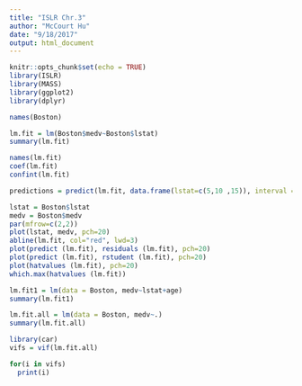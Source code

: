 ```yaml
---
title: "ISLR Chr.3"
author: "McCourt Hu"
date: "9/18/2017"
output: html_document
---
```


```r
knitr::opts_chunk$set(echo = TRUE)
library(ISLR)
library(MASS)
library(ggplot2)
library(dplyr)
```

```r
names(Boston)
```

```r
lm.fit = lm(Boston$medv~Boston$lstat)
summary(lm.fit)
```

```r
names(lm.fit)
coef(lm.fit)
confint(lm.fit)
```

```r
predictions = predict(lm.fit, data.frame(lstat=c(5,10 ,15)), interval ="confidence")
```
```r
lstat = Boston$lstat
medv = Boston$medv
par(mfrow=c(2,2))
plot(lstat, medv, pch=20)
abline(lm.fit, col="red", lwd=3)
plot(predict (lm.fit), residuals (lm.fit), pch=20)
plot(predict (lm.fit), rstudent (lm.fit), pch=20)
plot(hatvalues (lm.fit), pch=20)
which.max(hatvalues (lm.fit))
```
```r
lm.fit1 = lm(data = Boston, medv~lstat+age)
summary(lm.fit1)
```

```r
lm.fit.all = lm(data = Boston, medv~.)
summary(lm.fit.all)
```

```r
library(car)
vifs = vif(lm.fit.all)
```

```r
for(i in vifs)
  print(i)
```

